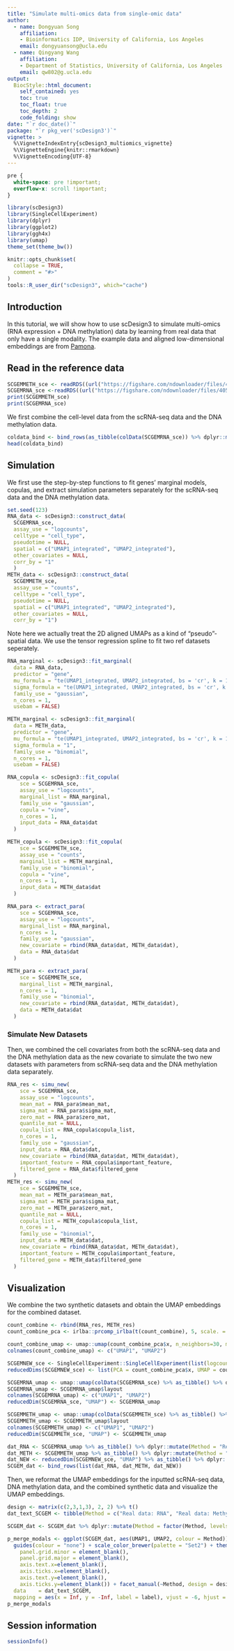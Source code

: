```yaml
---
title: "Simulate multi-omics data from single-omic data"
author: 
  - name: Dongyuan Song
    affiliation:
    - Bioinformatics IDP, University of California, Los Angeles
    email: dongyuansong@ucla.edu
  - name: Qingyang Wang
    affiliation:
    - Department of Statistics, University of California, Los Angeles
    email: qw802@g.ucla.edu
output: 
  BiocStyle::html_document:
    self_contained: yes
    toc: true
    toc_float: true
    toc_depth: 2
    code_folding: show
date: "`r doc_date()`"
package: "`r pkg_ver('scDesign3')`"
vignette: >
  %\VignetteIndexEntry{scDesign3_multiomics_vignette}
  %\VignetteEngine{knitr::rmarkdown}
  %\VignetteEncoding{UTF-8}  
---
```



```css
pre {
  white-space: pre !important;
  overflow-x: scroll !important;
}
```
```r
library(scDesign3)
library(SingleCellExperiment)
library(dplyr)
library(ggplot2)
library(ggh4x)
library(umap)
theme_set(theme_bw())
```

```r
knitr::opts_chunk$set(
  collapse = TRUE,
  comment = "#>"
)
tools::R_user_dir("scDesign3", which="cache")
```

## Introduction
In this tutorial, we will show how to use scDesign3 to simulate multi-omics (RNA expression + DNA methylation) data by learning from real data that only have a single modality. The example data and aligned low-dimensional embeddings are from [Pamona](https://github.com/caokai1073/Pamona).

## Read in the reference data
```r
SCGEMMETH_sce <- readRDS((url("https://figshare.com/ndownloader/files/40581998")))
SCGEMRNA_sce <-readRDS((url("https://figshare.com/ndownloader/files/40582001")))
print(SCGEMMETH_sce)
print(SCGEMRNA_sce)
```

We first combine the cell-level data from the scRNA-seq data and the DNA methylation data.

```r
coldata_bind <- bind_rows(as_tibble(colData(SCGEMRNA_sce)) %>% dplyr::mutate(Tech = "RNA"), as_tibble(colData(SCGEMMETH_sce)) %>% dplyr::mutate(Tech = "Methylation"))
head(coldata_bind)
```

## Simulation
We first use the step-by-step functions to fit genes' marginal models, copulas, and extract simulation parameters separately for the scRNA-seq data and the DNA methylation data.
```r
set.seed(123)
RNA_data <- scDesign3::construct_data(
  SCGEMRNA_sce, 
  assay_use = "logcounts", 
  celltype = "cell_type", 
  pseudotime = NULL, 
  spatial = c("UMAP1_integrated", "UMAP2_integrated"), 
  other_covariates = NULL, 
  corr_by = "1"
  )
METH_data <- scDesign3::construct_data(
  SCGEMMETH_sce, 
  assay_use = "counts", 
  celltype = "cell_type", 
  pseudotime = NULL, 
  spatial = c("UMAP1_integrated", "UMAP2_integrated"), 
  other_covariates = NULL, 
  corr_by = "1")
```

Note here we actually treat the 2D aligned UMAPs as a kind of "pseudo"-spatial data. We use the tensor regression spline to fit two ref datasets seperately.
```r
RNA_marginal <- scDesign3::fit_marginal(
  data = RNA_data, 
  predictor = "gene", 
  mu_formula = "te(UMAP1_integrated, UMAP2_integrated, bs = 'cr', k = 10)", 
  sigma_formula = "te(UMAP1_integrated, UMAP2_integrated, bs = 'cr', k = 5)", 
  family_use = "gaussian", 
  n_cores = 1, 
  usebam = FALSE)

METH_marginal <- scDesign3::fit_marginal(
  data = METH_data, 
  predictor = "gene", 
  mu_formula = "te(UMAP1_integrated, UMAP2_integrated, bs = 'cr', k = 10)", 
  sigma_formula = "1", 
  family_use = "binomial", 
  n_cores = 1, 
  usebam = FALSE)
```
```r
RNA_copula <- scDesign3::fit_copula(
    sce = SCGEMRNA_sce,
    assay_use = "logcounts",
    marginal_list = RNA_marginal,
    family_use = "gaussian",
    copula = "vine",
    n_cores = 1,
    input_data = RNA_data$dat
  )

METH_copula <- scDesign3::fit_copula(
    sce = SCGEMMETH_sce,
    assay_use = "counts",
    marginal_list = METH_marginal,
    family_use = "binomial",
    copula = "vine",
    n_cores = 1,
    input_data = METH_data$dat
  )
```
```r
RNA_para <- extract_para(
    sce = SCGEMRNA_sce,
    assay_use = "logcounts",
    marginal_list = RNA_marginal,
    n_cores = 1,
    family_use = "gaussian",
    new_covariate = rbind(RNA_data$dat, METH_data$dat),
    data = RNA_data$dat
  )

METH_para <- extract_para(
    sce = SCGEMMETH_sce,
    marginal_list = METH_marginal,
    n_cores = 1,
    family_use = "binomial",
    new_covariate = rbind(RNA_data$dat, METH_data$dat),
    data = METH_data$dat
  )
```

### Simulate New Datasets
Then, we combined the cell covariates from both the scRNA-seq data and the DNA methylation data as the new covariate to simulate the two new datasets with parameters from scRNA-seq data and the DNA methylation data separately.
```r
RNA_res <- simu_new(
    sce = SCGEMRNA_sce,
    assay_use = "logcounts",
    mean_mat = RNA_para$mean_mat,
    sigma_mat = RNA_para$sigma_mat,
    zero_mat = RNA_para$zero_mat,
    quantile_mat = NULL,
    copula_list = RNA_copula$copula_list,
    n_cores = 1,
    family_use = "gaussian",
    input_data = RNA_data$dat,
    new_covariate = rbind(RNA_data$dat, METH_data$dat),
    important_feature = RNA_copula$important_feature,
    filtered_gene = RNA_data$filtered_gene
  )
METH_res <- simu_new(
    sce = SCGEMMETH_sce,
    mean_mat = METH_para$mean_mat,
    sigma_mat = METH_para$sigma_mat,
    zero_mat = METH_para$zero_mat,
    quantile_mat = NULL,
    copula_list = METH_copula$copula_list,
    n_cores = 1,
    family_use = "binomial",
    input_data = METH_data$dat,
    new_covariate = rbind(RNA_data$dat, METH_data$dat),
    important_feature = METH_copula$important_feature,
    filtered_gene = METH_data$filtered_gene
  )
```

## Visualization
We combine the two synthetic datasets and obtain the UMAP embeddings for the combined dataset. 
```r
count_combine <- rbind(RNA_res, METH_res)
count_combine_pca <- irlba::prcomp_irlba(t(count_combine), 5, scale. = TRUE)

count_combine_umap <- umap::umap(count_combine_pca$x, n_neighbors=30, min_dist=0.7)$layout
colnames(count_combine_umap) <- c("UMAP1", "UMAP2")

SCGEMNEW_sce <- SingleCellExperiment::SingleCellExperiment(list(logcounts = count_combine))
reducedDims(SCGEMNEW_sce) <- list(PCA = count_combine_pca$x, UMAP = count_combine_umap)

```

```r
SCGEMRNA_umap <- umap::umap(colData(SCGEMRNA_sce) %>% as_tibble() %>% dplyr::select(paste0("X", 1:5)), n_neighbors=30, min_dist=0.7)
SCGEMRNA_umap <- SCGEMRNA_umap$layout
colnames(SCGEMRNA_umap) <- c("UMAP1", "UMAP2")
reducedDim(SCGEMRNA_sce, "UMAP") <- SCGEMRNA_umap
```

```r
SCGEMMETH_umap <- umap::umap(colData(SCGEMMETH_sce) %>% as_tibble() %>% dplyr::select(paste0("X", 1:5)), n_neighbors=30, min_dist=0.7)
SCGEMMETH_umap <- SCGEMMETH_umap$layout
colnames(SCGEMMETH_umap) <- c("UMAP1", "UMAP2")
reducedDim(SCGEMMETH_sce, "UMAP") <- SCGEMMETH_umap
```
```r
dat_RNA <- SCGEMRNA_umap %>% as_tibble() %>% dplyr::mutate(Method = "Real data: RNA")
dat_METH <- SCGEMMETH_umap %>% as_tibble() %>% dplyr::mutate(Method = "Real data: Methylation")
dat_NEW <- reducedDim(SCGEMNEW_sce, "UMAP") %>% as_tibble() %>% dplyr::mutate(Method = "scDesign3: RNA + Meythlation")
SCGEM_dat <- bind_rows(list(dat_RNA, dat_METH, dat_NEW))
```

Then, we reformat the UMAP embeddings for the inputted scRNA-seq data, DNA methylation data, and the combined synthetic data and visualize the UMAP embeddings.
```r
design <- matrix(c(2,3,1,3), 2, 2) %>% t()
dat_text_SCGEM <- tibble(Method = c("Real data: RNA", "Real data: Methylation", "scDesign3: RNA + Meythlation"), label = c("32 Features*177 Cells", "27 Features*142 Cells", "59 Features*319 Cells")) %>% as.data.frame()
```

```r
SCGEM_dat <- SCGEM_dat %>% dplyr::mutate(Method = factor(Method, levels = c("Real data: RNA", "scDesign3: RNA + Meythlation", "Real data: Methylation"))) %>% dplyr::mutate(UMAP1 = if_else(Method == "Real data: RNA", -UMAP1, UMAP1), UMAP2 = if_else(Method == "Real data: RNA", -UMAP2, UMAP2))

p_merge_modals <- ggplot(SCGEM_dat, aes(UMAP1, UMAP2, colour = Method)) + ggrastr::rasterize(geom_point(size = 0.5), dpi = 300) +
  guides(colour = "none") + scale_color_brewer(palette = "Set2") + theme_bw() + theme(aspect.ratio = 1,
    panel.grid.minor = element_blank(),
    panel.grid.major = element_blank(),
    axis.text.x=element_blank(),
    axis.ticks.x=element_blank(),
    axis.text.y=element_blank(),
    axis.ticks.y=element_blank()) + facet_manual(~Method, design = design, widths = c(1, 2), heights = c(1, 1), respect = TRUE, scales = "free")+ geom_text(
  data    = dat_text_SCGEM,
  mapping = aes(x = Inf, y = -Inf, label = label), vjust = -6, hjust = 1, color = "black", size = 3)
p_merge_modals
```



## Session information
```r
sessionInfo()
```
